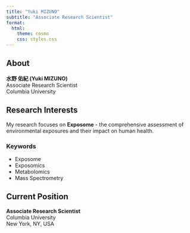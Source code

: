 ```yaml
---
title: "Yuki MIZUNO"
subtitle: "Associate Research Scientist"
format:
  html:
    theme: cosmo
    css: styles.css
---
```


## About

**水野 佑紀 (Yuki MIZUNO)**  
Associate Research Scientist  
Columbia University

## Research Interests

My research focuses on **Exposome** - the comprehensive assessment of environmental exposures and their impact on human health.

### Keywords
- Exposome
- Exposomics
- Metabolomics
- Mass Spectrometry

## Current Position

**Associate Research Scientist**  
Columbia University  
New York, NY, USA